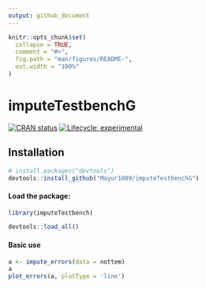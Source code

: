 ```yaml
---
output: github_document
---
```


<!-- README.md is generated from README.Rmd. Please edit that file -->

```r
knitr::opts_chunk$set(
  collapse = TRUE,
  comment = "#>",
  fig.path = "man/figures/README-",
  out.width = "100%"
)
```

# imputeTestbenchG

<!-- badges: start -->
[![CRAN status](https://www.r-pkg.org/badges/version/imputeTestbenchG)](https://CRAN.R-project.org/package=imputeTestbenchG)
[![Lifecycle: experimental](https://img.shields.io/badge/lifecycle-experimental-orange.svg)](https://lifecycle.r-lib.org/articles/stages.html#experimental)
<!-- badges: end -->



## Installation
``` r
# install.packages("devtools")
devtools::install_github("Mayur1009/imputeTestbenchG")
```

#### Load the package:

```r
library(imputeTestbench)
```
```r
devtools::load_all()
```

#### Basic use

```r
a <- impute_errors(data = nottem)
a
plot_errors(a, plotType = 'line')
```
